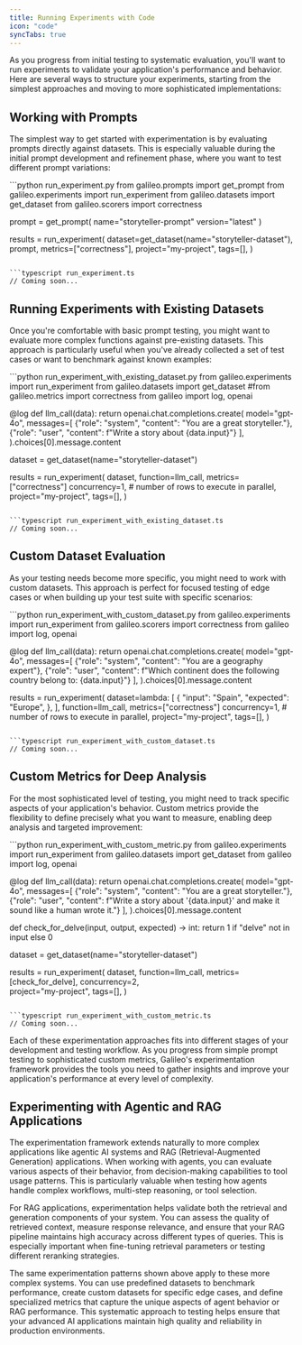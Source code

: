 ```yaml
---
title: Running Experiments with Code
icon: "code"
syncTabs: true
---
```


As you progress from initial testing to systematic evaluation, you'll want to run experiments to validate your application's performance and behavior. Here are several ways to structure your experiments, starting from the simplest approaches and moving to more sophisticated implementations:

## Working with Prompts

The simplest way to get started with experimentation is by evaluating prompts directly against datasets. This is especially valuable during the initial prompt development and refinement phase, where you want to test different prompt variations:

<CodeGroup>
```python run_experiment.py
from galileo.prompts import get_prompt
from galileo.experiments import run_experiment
from galileo.datasets import get_dataset
from galileo.scorers import correctness

prompt = get_prompt(
	name="storyteller-prompt"
	version="latest"
)

results = run_experiment(
	dataset=get_dataset(name="storyteller-dataset"),
	prompt,
	metrics=["correctness"],
	project="my-project",
	tags=[],
)
```

```typescript run_experiment.ts
// Coming soon...
```
</CodeGroup>

## Running Experiments with Existing Datasets

Once you're comfortable with basic prompt testing, you might want to evaluate more complex functions against pre-existing datasets. This approach is particularly useful when you've already collected a set of test cases or want to benchmark against known examples:

<CodeGroup>
```python run_experiment_with_existing_dataset.py
from galileo.experiments import run_experiment
from galileo.datasets import get_dataset
#from galileo.metrics import correctness
from galileo import log, openai

@log
def llm_call(data):
	return openai.chat.completions.create(
        model="gpt-4o",
        messages=[
          {"role": "system", "content": "You are a great storyteller."},
          {"role": "user", "content": f"Write a story about {data.input}"}
        ],
    ).choices[0].message.content

dataset = get_dataset(name="storyteller-dataset")

results = run_experiment(
	dataset,
	function=llm_call,
	metrics=["correctness"]
	concurrency=1, # number of rows to execute in parallel,
	project="my-project",
	tags=[],
)
```

```typescript run_experiment_with_existing_dataset.ts
// Coming soon...
```
</CodeGroup>

## Custom Dataset Evaluation

As your testing needs become more specific, you might need to work with custom datasets. This approach is perfect for focused testing of edge cases or when building up your test suite with specific scenarios:

<CodeGroup>
```python run_experiment_with_custom_dataset.py
from galileo.experiments import run_experiment
from galileo.scorers import correctness
from galileo import log, openai

@log
def llm_call(data):
	return openai.chat.completions.create(
        model="gpt-4o",
        messages=[
          {"role": "system", "content": "You are a geography expert"},
          {"role": "user", "content": f"Which continent does the following country belong to: {data.input}"}
        ],
    ).choices[0].message.content

results = run_experiment(
	dataset=lambda: [
        {
            "input": "Spain",
            "expected": "Europe",
        },
    ],
	function=llm_call,
	metrics=["correctness"]
	concurrency=1, # number of rows to execute in parallel,
	project="my-project",
	tags=[],
)
```

```typescript run_experiment_with_custom_dataset.ts
// Coming soon...
```
</CodeGroup>

## Custom Metrics for Deep Analysis

For the most sophisticated level of testing, you might need to track specific aspects of your application's behavior. Custom metrics provide the flexibility to define precisely what you want to measure, enabling deep analysis and targeted improvement:

<CodeGroup>
```python run_experiment_with_custom_metric.py
from galileo.experiments import run_experiment
from galileo.datasets import get_dataset
from galileo import log, openai

@log
def llm_call(data):
	return openai.chat.completions.create(
        model="gpt-4o",
        messages=[
          {"role": "system", "content": "You are a great storyteller."},
          {"role": "user", "content": f"Write a story about '{data.input}' and make it sound like a human wrote it."}
        ],
    ).choices[0].message.content

def check_for_delve(input, output, expected) -> int:
	return 1 if "delve" not in input else 0

dataset = get_dataset(name="storyteller-dataset")

results = run_experiment(
	dataset,
	function=llm_call,
	metrics=[check_for_delve],
	concurrency=2,	
project="my-project",
	tags=[],
)
```

```typescript run_experiment_with_custom_metric.ts
// Coming soon...
```
</CodeGroup>

Each of these experimentation approaches fits into different stages of your development and testing workflow. As you progress from simple prompt testing to sophisticated custom metrics, Galileo's experimentation framework provides the tools you need to gather insights and improve your application's performance at every level of complexity.

## Experimenting with Agentic and RAG Applications

The experimentation framework extends naturally to more complex applications like agentic AI systems and RAG (Retrieval-Augmented Generation) applications. When working with agents, you can evaluate various aspects of their behavior, from decision-making capabilities to tool usage patterns. This is particularly valuable when testing how agents handle complex workflows, multi-step reasoning, or tool selection.

For RAG applications, experimentation helps validate both the retrieval and generation components of your system. You can assess the quality of retrieved context, measure response relevance, and ensure that your RAG pipeline maintains high accuracy across different types of queries. This is especially important when fine-tuning retrieval parameters or testing different reranking strategies.

The same experimentation patterns shown above apply to these more complex systems. You can use predefined datasets to benchmark performance, create custom datasets for specific edge cases, and define specialized metrics that capture the unique aspects of agent behavior or RAG performance. This systematic approach to testing helps ensure that your advanced AI applications maintain high quality and reliability in production environments.

